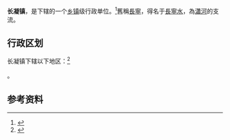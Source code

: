 {{中国乡级行政区|14/07/02/103/000}}

'''长凝镇'''，是{{PRC admin/fullname|14/07/02/103/000|3}}下辖的一个[[乡镇|乡镇]]级行政单位。<ref>{{PRC admin/ref sgc|{{PRC admin/parent|14/07/02/103/000}}}}</ref>舊稱[[長寧|長寧]]，得名于[[長寧水|長寧水]]，為[[瀟河|瀟河]]的支流。

== 行政区划 ==

长凝镇下辖以下地区：<ref>{{PRC admin/ref sgc|14/07/02/103/000}}</ref>

{{PRC admin/children|14/07/02/103/000}}。

== 参考资料 ==

{{reflist}}

{{行政区划小作品}}
{{PRC admin/navcat|14/07/02/103/000}}